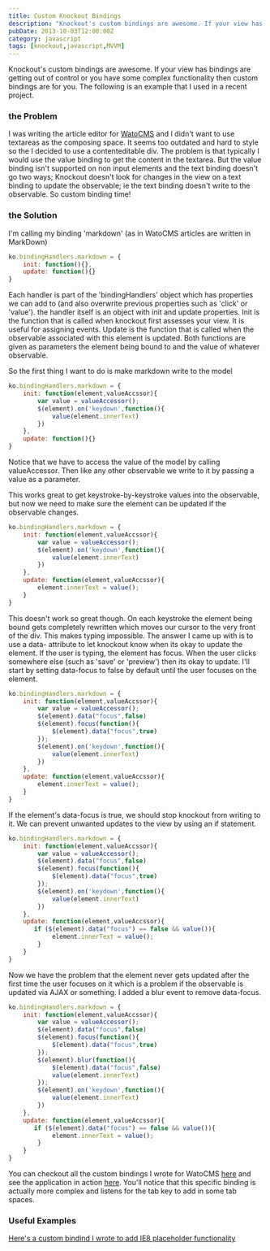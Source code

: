 ```yaml
---
title: Custom Knockout Bindings
description: "Knockout's custom bindings are awesome. If your view has bindings are getting out of control or you have some complex functionality then custom bindings are for you."
pubDate: 2013-10-03T12:00:00Z
category: javascript
tags: [knockout,javascript,MVVM]
---
```


Knockout's custom bindings are awesome. If your view has bindings are getting out of control or you have some complex functionality then custom bindings are for you. The following is an example that I used in a recent project.

### the Problem

I was writing the article editor for [WatoCMS](http://wato.ethernetbucket.com) and I didn't want to use textareas as the composing space. It seems too outdated and hard to style so the I decided to use a contenteditable div. The problem is that typically I would use the value binding to get the content in the textarea. But the value binding isn't supported on non input elements and the text binding doesn't go two ways; Knockout doesn't look for changes in the view on a text binding to update the observable; ie the text binding doesn't write to the observable. So custom binding time!

### the Solution

I'm calling my binding 'markdown' (as in WatoCMS articles are written in MarkDown)

```javascript
ko.bindingHandlers.markdown = {
    init: function(){},
    update: function(){}
}
```

Each handler is part of the 'bindingHandlers' object which has properties we can add to (and also overwrite previous properties such as 'click' or 'value'). the handler itself is an object with init and update properties. Init is the function that is called when knockout first assesses your view. It is useful for assigning events. Update is the function that is called when the observable associated with this element is updated. Both functions are given as parameters the element being bound to and the value of whatever observable.

So the first thing I want to do is make markdown write to the model

```javascript
ko.bindingHandlers.markdown = {
    init: function(element,valueAccssor){
        var value = valueAccessor();
        $(element).on('keydown',function(){
            value(element.innerText)
        })
    },
    update: function(){}
}
```

Notice that we have to access the value of the model by calling valueAccessor. Then like any other observable we write to it by passing a value as a parameter.

This works great to get keystroke-by-keystroke values into the observable, but now we need to make sure the element can be updated if the observable changes.

```javascript
ko.bindingHandlers.markdown = {
    init: function(element,valueAccssor){
        var value = valueAccessor();
        $(element).on('keydown',function(){
            value(element.innerText)
        })
    },
    update: function(element,valueAccssor){
        element.innerText = value();
    }
}
```

This doesn't work so great though. On each keystroke the element being bound gets completely rewritten which moves our cursor to the very front of the div. This makes typing impossible. The answer I came up with is to use a data- attribute to let knockout know when its okay to update the element. If the user is typing, the element has focus. When the user clicks somewhere else (such as 'save' or 'preview') then its okay to update. I'll start by setting data-focus to false by default until the user focuses on the element.

```javascript
ko.bindingHandlers.markdown = {
    init: function(element,valueAccssor){
        var value = valueAccessor();
        $(element).data("focus",false)
        $(element).focus(function(){
            $(element).data("focus",true)
        });
        $(element).on('keydown',function(){
            value(element.innerText)
        })
    },
    update: function(element,valueAccssor){
        element.innerText = value();
    }
}
```

If the element's data-focus is true, we should stop knockout from writing to it. We can prevent unwanted updates to the view by using an if statement.

```javascript
ko.bindingHandlers.markdown = {
    init: function(element,valueAccssor){
        var value = valueAccessor();
        $(element).data("focus",false)
        $(element).focus(function(){
            $(element).data("focus",true)
        });
        $(element).on('keydown',function(){
            value(element.innerText)
        })
    },
    update: function(element,valueAccssor){
       if ($(element).data("focus") == false && value()){
            element.innerText = value();
        }
    }
}
```

Now we have the problem that the element never gets updated after the first time the user focuses on it which is a problem if the observable is updated via AJAX or something. I added a blur event to remove data-focus.


```javascript
ko.bindingHandlers.markdown = {
    init: function(element,valueAccssor){
        var value = valueAccessor();
        $(element).data("focus",false)
        $(element).focus(function(){
            $(element).data("focus",true)
        });
        $(element).blur(function(){
            $(element).data("focus",false)
            value(element.innerText)
        });
        $(element).on('keydown',function(){
            value(element.innerText)
        })
    },
    update: function(element,valueAccssor){
       if ($(element).data("focus") == false && value()){
            element.innerText = value();
        }
    }
}
```

You can checkout all the custom bindings I wrote for WatoCMS [here](https://github.com/robinsr/WatoCMS_express/blob/master/public/javascripts/handlers.js) and see the application in action [here](http://wato.ethernetbucket.com). You'll notice that this specific binding is actually more complex and listens for the tab key to add in some tab spaces.

### Useful Examples

[Here's a custom bindind I wrote to add IE8 placeholder functionality](https://github.com/robinsr/TinyBudget/blob/master/knockout_objects.js#L48) 